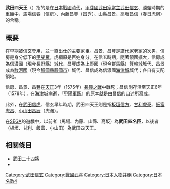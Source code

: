 {{Unreferenced|time=2022-02-16T07:19:31+00:00}}
'''武田四天王'''（{{jp|j=武田四天王|hg=たけだしてんのう|rm=Takedashitennō|lead=yes}}）指的是在[[日本戰國時代|日本戰國時代]]，[[甲斐國|甲斐國]][[武田家|武田家]][[當主|當主]][[武田信玄|武田信玄]]、[[武田勝賴|勝賴]]時期的重臣中，[[馬場信春|馬場信春]]（信房）、[[內藤昌豐|內藤昌豐]]（昌秀）、[[山縣昌景|山縣昌景]]、[[高坂昌信|高坂昌信]]（春日虎綱）的合稱。

== 概要 ==
在早期被信玄登用，並一直出仕的主要家臣。昌景、昌豐是[[譜代|譜代]][[家老|家老]]家的次男，信房是身分低下的[[甲斐眾|甲斐眾]]，虎綱原是百姓身分。在信玄時期，隨著領國擴大，信房成為[[信濃國|信濃國]]（現今[[長野縣|長野縣]]）{{tsl|ja|牧之島城}}[[城代|城代]]、昌豐成為[[上野國|上野國]]（現今[[群馬縣|群馬縣]]）[[箕輪城|箕輪城]]城代、昌景成為[[駿河國|駿河國]]（現今[[靜岡縣|靜岡縣]][[靜岡市|靜岡市]]）{{tsl|ja|江尻城}}城代、昌信成為信濃國[[海津城|海津城]]城代；各自有支配領地。

信房、昌景、昌豐在[[天正_(日本)|天正]]3年（1575年）[[長篠之戰|長篠之戰]]中戰死；昌信則存活至天正6年（1578年），在海津城病逝，『[[甲陽軍鑑|甲陽軍鑑]]』的原本就是由昌信的口述所寫成。

此外，在[[武田信虎|武田信虎]]、信玄早年時期，武田四天王則是指[[板垣信方|板垣信方]]、[[甘利虎泰|甘利虎泰]]、[[飯富虎昌|飯富虎昌]]、[[小山田昌辰|小山田昌辰]]（虎滿）。

在[[SEGA|SEGA]]的遊戲{{tsl|ja|戦国大戦|戰國大戰}}中，以前者（馬場、內藤、山縣、高坂）為'''武田四名臣'''，以後者（板垣、甘利、飯富、小山田）為武田四天王。

== 相關條目 ==
*[[武田二十四將|武田二十四將]]
*{{tsl|ja|武田の五名臣|武田之五名臣}}

[[Category:武田信玄|Category:武田信玄]]
[[Category:戰國武將|Category:戰國武將]]
[[Category:日本人物并稱|Category:日本人物并稱]]

[[Category:日本名數4|Category:日本名數4]]